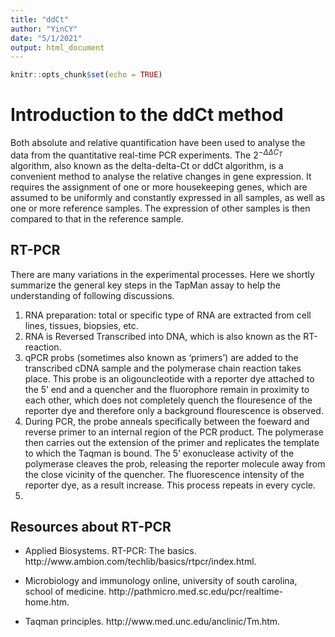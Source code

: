 ```yaml
---
title: "ddCt"
author: "YinCY"
date: "5/1/2021"
output: html_document
---
```


```r
knitr::opts_chunk$set(echo = TRUE)
```


# Introduction to the ddCt method
Both absolute and relative quantification have been used to analyse the data from the quantitative real-time PCR experiments. The $2^{-\Delta \Delta C_{T}}$ algorithm, also known as the delta-delta-Ct or ddCt algorithm, is a convenient method to analyse the relative changes in gene expression. It requires the assignment of one or more housekeeping genes, which are assumed to be uniformly and constantly expressed in all samples, as well as one or more reference samples. The expression of other samples is then compared to that in the reference sample.  

## RT-PCR
There are many variations in the experimental processes. Here we shortly summarize the general key steps in the TapMan assay to help the understanding of following discussions.  

1. RNA preparation: total or specific type of RNA are extracted from cell lines, tissues, biopsies, etc.  
2. RNA is Reversed Transcribed into DNA, which is also known as the RT-reaction.  
3. qPCR probs (sometimes also known as 'primers') are added to the transcribed cDNA sample and the polymerase chain reaction takes place. This probe is an oligouncleotide with a reporter dye attached to the 5' end and a quencher and the fluorophore remain in proximity to each other, which does not completely quench the flouresence of the reporter dye and therefore only a background flourescence is observed.  
4. During PCR, the probe anneals specifically between the foeward and reverse primer to an internal region of the PCR product. The polymerase then carries out the extension of the primer and replicates the template to which the Taqman is bound. The 5' exonuclease activity of the polymerase cleaves the prob, releasing the reporter molecule away from the close vicinity of the quencher. The fluorescence intensity of the reporter dye, as a result increase. This process repeats in every cycle.  
5. 






## Resources about RT-PCR  
- Applied Biosystems. RT-PCR: The basics. http://www.ambion.com/techlib/basics/rtpcr/index.html.

- Microbiology and immunology online, university of south carolina, school of medicine. http://pathmicro.med.sc.edu/pcr/realtime-home.htm.  

- Taqman principles. http://www.med.unc.edu/anclinic/Tm.htm.  

